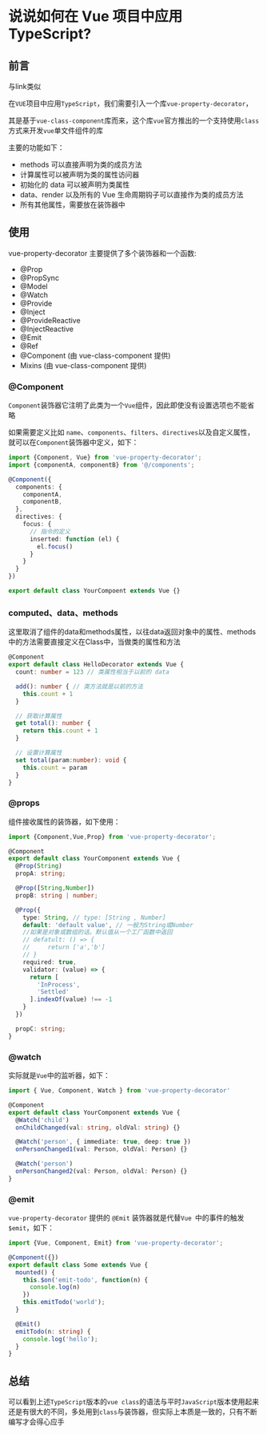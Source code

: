 # 说说如何在 Vue 项目中应用TypeScript?

## 前言

与link类似

在`VUE`项目中应用`TypeScript`，我们需要引入一个库`vue-property-decorator`，

其是基于`vue-class-component`库而来，这个库`vue`官方推出的一个支持使用`class`方式来开发`vue`单文件组件的库

主要的功能如下：

- methods 可以直接声明为类的成员方法
- 计算属性可以被声明为类的属性访问器
- 初始化的 data 可以被声明为类属性
- data、render 以及所有的 Vue 生命周期钩子可以直接作为类的成员方法
- 所有其他属性，需要放在装饰器中

## 使用

vue-property-decorator 主要提供了多个装饰器和一个函数:

- @Prop
- @PropSync
- @Model
- @Watch
- @Provide
- @Inject
- @ProvideReactive
- @InjectReactive
- @Emit
- @Ref
- @Component (由 vue-class-component 提供)
- Mixins (由 vue-class-component 提供)

### @Component

`Component`装饰器它注明了此类为一个`Vue`组件，因此即使没有设置选项也不能省略

如果需要定义比如 `name`、`components`、`filters`、`directives`以及自定义属性，就可以在`Component`装饰器中定义，如下：

```ts showLineNumbers copy
import {Component, Vue} from 'vue-property-decorator';
import {componentA, componentB} from '@/components';

@Component({
  components: {
    componentA,
    componentB,
  },
  directives: {
    focus: {
      // 指令的定义
      inserted: function (el) {
        el.focus()
      }
    }
  }
})

export default class YourCompoent extends Vue {}
```

### computed、data、methods

这里取消了组件的data和methods属性，以往data返回对象中的属性、methods中的方法需要直接定义在Class中，当做类的属性和方法

```ts showLineNumbers copy
@Component
export default class HelloDecorator extends Vue {
  count: number = 123 // 类属性相当于以前的 data

  add(): number { // 类方法就是以前的方法
    this.count + 1
  }

  // 获取计算属性
  get total(): number {
    return this.count + 1
  }

  // 设置计算属性
  set total(param:number): void {
    this.count = param
  }
}
```

### @props

组件接收属性的装饰器，如下使用：

```ts showLineNumbers copy
import {Component,Vue,Prop} from 'vue-property-decorator';

@Component
export default class YourComponent extends Vue {
  @Prop(String)
  propA: string;

  @Prop([String,Number])
  propB: string | number;

  @Prop({
    type: String, // type: [String , Number]
    default: 'default value', // 一般为String或Number
    //如果是对象或数组的话。默认值从一个工厂函数中返回
    // defatult: () => {
    //     return ['a','b']
    // }
    required: true,
    validator: (value) => {
      return [
        'InProcess',
        'Settled'
      ].indexOf(value) !== -1
    }
  })

  propC: string;
}
```

### @watch

实际就是`Vue`中的监听器，如下：

```ts showLineNumbers copy
import { Vue, Component, Watch } from 'vue-property-decorator'

@Component
export default class YourComponent extends Vue {
  @Watch('child')
  onChildChanged(val: string, oldVal: string) {}

  @Watch('person', { immediate: true, deep: true })
  onPersonChanged1(val: Person, oldVal: Person) {}

  @Watch('person')
  onPersonChanged2(val: Person, oldVal: Person) {}
}
```

### @emit

`vue-property-decorator` 提供的 `@Emit` 装饰器就是代替`Vue `中的事件的触发`$emit`，如下：

```ts showLineNumbers copy
import {Vue, Component, Emit} from 'vue-property-decorator';

@Component({})
export default class Some extends Vue {
  mounted() {
    this.$on('emit-todo', function(n) {
      console.log(n)
    })
    this.emitTodo('world');
  }

  @Emit()
  emitTodo(n: string) {
    console.log('hello');
  }
}
```

## 总结

可以看到上述`TypeScript`版本的`vue class`的语法与平时`JavaScript`版本使用起来还是有很大的不同，多处用到`class`与装饰器，但实际上本质是一致的，只有不断编写才会得心应手
